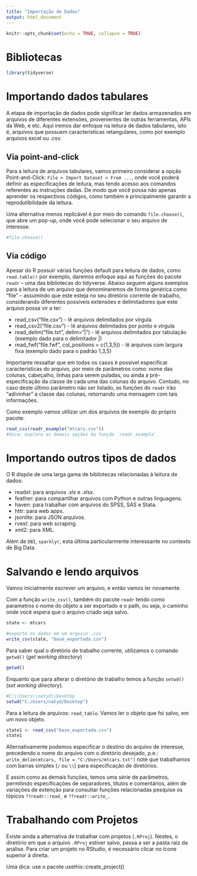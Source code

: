 ```yaml
---
title: "Importação de Dados"
output: html_document
---
```


```r
knitr::opts_chunk$set(echo = TRUE, collapse = TRUE)
```

# Bibliotecas

```r
library(tidyverse)
```


# Importando dados tabulares

A etapa de importação de dados pode significar ler dados armazenados em arquivos de diferentes extensões, provenientes de outras ferramentas, APIs da Web, e etc. Aqui iremos dar enfoque na leitura de dados tabulares, isto é, arquivos que possuem características retangulares, como por exemplo arquivos excel ou .csv. 


## Via point-and-click
Para a leitura de arquivos tabulares, vamos primeiro considerar a opção Point-and-Click:
`File > Import Dataset > From ... `, onde você poderá definir as especificações de leitura, mas tendo acesso aos comandos referentes as instruções dadas. De modo que você possa não apenas aprender os respectivos códigos, como também e principalmente garantir a reprodutibilidade da leitura.  

Uma alternativa menos replicável é por meio do comando `file.choose()`, que abre um pop-up, onde você pode selecionar o seu arquivo de interesse.


```r
#file.choose()
```


## Via código
Apesar do R possuir várias funções default para leitura de dados, como `read.table()` por exemplo, daremos enfoque aqui as funções do pacote `readr` – uma das bibliotecas do tidyverse. Abaixo seguem alguns exemplos para a leitura de um arquivo que denominaremos de forma genérica como "file" – assumindo que este esteja no seu diretório corrente de trabalho, considerando diferentes possíveis extensões e delimitadores que este arquivo possa vir a ter:

* read_csv("file.csv") - lê arquivos delimitados por vírgula
* read_csv2("file.csv") - lê arquivos delimitados por ponto e vírgula
* read_delim("file.txt", delim="|") - lê arquivos delimitados por tabulação (exemplo dado para o delimitador |)
* read_fwf("file.fwf", col_positions = c(1,3,5)) - lê arquivos com largura fixa (exemplo dado para o padrão 1,3,5)

Importante ressaltar que em todos os casos é possível especificar características do arquivo, por meio de parâmetros como: nome das colunas, cabeçalho, linhas para serem puladas, ou ainda a pré-especificação da classe de cada uma das colunas do arquivo. Contudo, no caso deste último parâmetro não ser listado, as funções do `readr` irão “adivinhar” a classe das colunas, retornando uma mensagem com tais informações. 

Como exemplo vamos utilizar um dos arquivos de exemplo do próprio pacote:

```r
read_csv(readr_example("mtcars.csv"))
#dica: explore as demais opções da função `readr_example`
```

# Importando outros tipos de dados

O R dispõe de uma larga gama de bibliotecas relacionadas à leitura de dados:

- readxl: para arquivos .xls e .xlsx.
- feather: para compartilhar arquivos com Python e outras linguagens.
- haven: para trabalhar com arquivos do SPSS, SAS e Stata.
- httr: para web apps.
- jsonlite: para JSON arquivos.
- rvest: para web scraping.
- xml2: para XML.


Além de  `DBI`, `sparklyr`, esta última particularmente interessante no contexto de Big Data.




# Salvando e lendo arquivos

Vamos inicialmente escrever um arquivo, e então vamos ler novamente.

Com a função `write_csv()`, também do pacote `readr` tendo como parametros o nome do objeto a ser exportado e o path, ou seja, o caminho onde você espera que o arquivo criado seja salvo. 

```r
state <- mtcars

#exporte os dados em um arquivo .csv
write_csv(state, "base_exportada.csv")
```


Para saber qual o diretório de trabalho corrente, utilizamos o comando `getwd()` (*get working directory*) 

```r
getwd()
```

Enquanto que para alterar o diretório de trabalho temos a função `setwd()` (*set working directory*).


```r
#C:\\Users\\natyd\\Desktop
setwd("C:/Users/natyd/Desktop")
```

Para a leitura de arquivos: `read_table`. Vamos ler o objeto que foi salvo, em um novo objeto.

```r
state1 <- read_csv("base_exportada.csv")
state1
```

Alternativamente podemos especificar o destino do arquivo de interesse, precedendo o nome do arquivo com o diretório desejado, p.e.: `write_delim(mtcars, file = "C:/Users/mtcars.txt")` note que trabalhamos com barras simples (`/` ou `\\`) para especificação de diretórios.

E assim como as demais funções, temos uma série de parâmetros, permitindo especificações de separadores, títulos e comentários, além de variações de extenção para consultar funções relacionadas pesquise os tópicos `??readr::read_` e `??readr::write_`.



# Trabalhando com Projetos

Existe ainda a alternativa de trabalhar com projetos (`.RProj`). Nestes, o diretório em que o arquivo `.RProj` estiver salvo, passa a ser a pasta raiz da análise. Para criar um projeto no RStudio, é necessário clicar no ícone superior à direita. 

Uma dica: use o pacote usethis::create_project()
